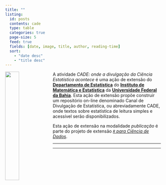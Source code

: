 ```yaml
---
title: ""
listing:
  id: posts
  contents: cade
  type: table
  categories: true
  page-size: 5
  feed: true
  fields: [date, image, title, author, reading-time]
  sort:
    - "date desc"
    - "title desc"
---
```



<img src="../assets/logo-v4.png" width = "30%" align="left" class="margem-logo"/>


A atividade _CADE: onde a divulgação da Ciência Estatística acontece_ é uma ação de extensão do [**Departamento de Estatística**](https://est.ufba.br/) do [**Instituto de Matemática e Estatística**](https://ime.ufba.br/) da [**Universidade Federal da Bahia**](https://www.ufba.br/). Esta ação de extensão propõe construir um repositório on-line denominado Canal de Divulgação de Estatística, ou abreviadamente CADE, onde textos sobre estatística de leitura simples e acessível serão disponibilizados.

Esta ação de extensão na modalidade _publicação_ é parte do projeto de extensão [_`R` para Ciência de Dados_](https://cienciadedados.ime.ufba.br/).

---

::: {#posts}
:::

---
